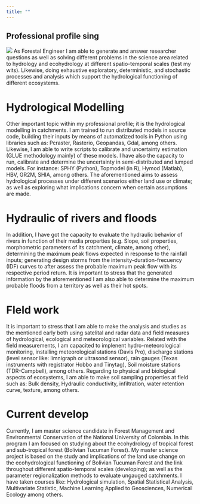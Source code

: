 ```yaml
---
title: ""
---
```


::: around-profile
::: text_param
::: contenedor
# Professional profile sing
:::
:::
:::

::: around-profile
::: text_param
::: contenedor
![](me2.png) As Forestal Engineer I am able to generate and answer researcher questions as well as solving different problems in the science area related to hydrology and ecohydrology at different spatio-temporal scales (test my wits). Likewise, doing exhaustive exploratory, deterministic, and stochastic processes and analysis which support the hydrological functioning of different ecosystems.

# Hydrological Modelling

Other important topic within my professional profile; it is the hydrological modelling in catchments. I am trained to run distributed models in source code, building their inputs by means of automatized tools in Python using libraries such as: Pcraster, Rasterio, Geopandas, Gdal, among others. Likewise, I am able to write scripts to calibrate and uncertainty estimation (GLUE methodology mainly) of these models. I have also the capacity to run, calibrate and determine the uncertainty in semi-distributed and lumped models. For instance: SPHY (Python), Topmodel (in R), Hymod (Matlab), HBV, GR2M, SHIA, among others. The aforementioned aims to assess hydrological processes under different scenarios either land use or climate; as well as exploring what implications concern when certain assumptions are made.

# Hydraulic of rivers and floods

In addition, I have got the capacity to evaluate the hydraulic behavior of rivers in function of their media properties (e.g. Slope, soil properties, morphometric parameters of its catchment, climate, among other), determining the maximum peak flows expected in response to the rainfall inputs; generating design storms from the intensity-duration-frecuency (IDF) curves to after assess the probable maximum peak flow with its respective period return. It is important to stress that the generated information by the aforementioned I am also able to determine the maximum probable floods from a territory as well as their hot spots.

# FIeld work

It is important to stress that I am able to make the analysis and studies as the mentioned early both using satelital and radar data and field measures of hydrological, ecological and meteorological variables. Related with the field measurements, I am capacited to implenent hydro-meteorological monitoring, installing meteorological stations (Davis Pro), discharge stations (level sensor like: limnigraph or ultrasond sensor), rain gauges (Texas instruments with registrator Hobbo and Tinytag), Soil moisture stations (TDR-Campbell), among others. Regarding to physical and biological aspects of ecosystems, I am able to make soil sampling properties at field such as: Bulk density, Hydraulic conductivity, infiltration, water retention curve, texture, among others.

# Current develop

Currently, I am master science candidate in Forest Management and Environmental Conservation of the National University of Colombia. In this program I am focused on studying about the ecohydrology of tropical forest and sub-tropical forest (Bolivian Tucuman Forest). My master science project is based on the study and implications of the land use change on the ecohydrological functioning of Bolivian Tucuman Forest and the link throughout different spatio-temporal scales (developing); as well as the parameter regionalization methods to evaluate ungauged catchments. I have taken courses like: Hydrological simulation, Spatial Statistical Analysis, Multivariate Statistic, Machine Learning Applied to Geosciences, Numerical Ecology among others.
:::
:::
:::
